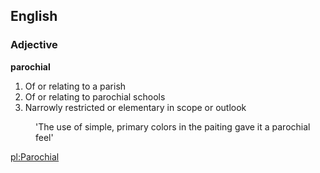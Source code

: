 ==English==
===Adjective===
'''parochial'''
#Of or relating to a parish
#Of or relating to parochial schools
#Narrowly restricted or elementary in scope or outlook
:'The use of simple, primary colors in the paiting gave it a parochial feel'

[[pl:Parochial]]